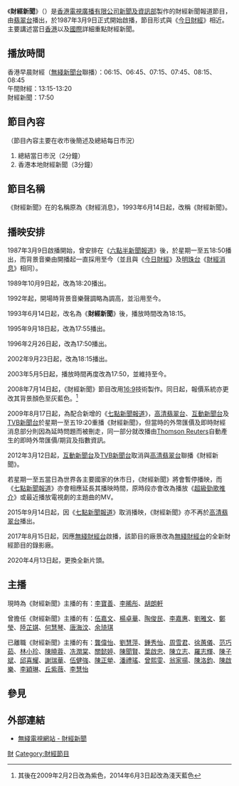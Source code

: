 {{not|無綫財經新聞}}
{{In-progress_tvshow|無綫電視財經新聞}}
{{電視節目信息框
| 顏色       = TVB News
| 名稱       = 財經新聞<br/>{{lang|en|Financial News}} 
| 原名       =
| 圖片       =  [[File:TVB_Financial_News_2021.jpg|300px]] 
| 圖說       =
| 類型       = 財經新聞
| 原創       =
| 發展       =
| 導演       =
| 主持       =
| 演出       =
| 配音       =
| 旁白       =
| 主題曲     =
| 片頭曲     =
| 片尾曲     =
| 作曲       =
| 國家       =
| 地區       = {{HKG}}
| 語言       = [[粵語|粵語]]
| 季數       =
| 系列數     =
| 集數       =
| 每集列表   =
| 執行製片   =
| 製片人     = [[電視廣播有限公司|電視廣播有限公司]][[無綫新聞|新聞及資訊部]]
| 監製   =
| 副製片人   =
| 共同製片人 =
| 編審       =
| 剪輯       =
| 外景       =
| 機位       =
| 每集長     =  約5分鐘
| 頻道       =
| 電視網     = [[翡翠台|翡翠台]]
| 電視臺     =
| 視頻制式   = {{lang|en|HDTV 1080i}}
| 音頻制式   = 單聲道
| 首播國家   = {{HKG}}
| 首播地區   ={{HK}}、{{MAC}}、{{Flagicon|CHN}} [[廣東省|廣東省]]（經審查）
| 開始       = 1987年3月9日
| 結束       = 至今
| 晚於       =
| 早於       =
| 相關劇集   =
| 中國大陸名稱 =
| 臺灣名稱     =
| 港澳名稱     =
| 馬新名稱     =
| 官方網站   = http://programme.tvb.com/news/financialnews 財經新聞
| imdb_id    =
| tv_com_id  =
}}
《'''財經新聞'''》（{{lang-en|'''Financial News'''}}）是[[香港|香港]][[電視廣播有限公司|電視廣播有限公司]][[無綫新聞|新聞及資訊部]]製作的財經新聞報道節目，由[[翡翠台|翡翠台]]播出，於1987年3月9日正式開始啟播，節目形式與《[[無綫電視今日財經|今日財經]]》相近。主要講述當日[[香港|香港]]以及[[國際|國際]]詳細重點財經新聞。

==播放時間==

香港早晨財經（[[無綫新聞台|無綫新聞台]]聯播）：06:15、06:45、07:15、07:45、08:15、08:45<br>
午間財經：13:15-13:20<br/>
財經新聞：17:50

==節目內容==
（節目內容主要在收市後簡述及總結每日市況）
#總結當日市況（2分鐘）
#香港本地財經新聞（3分鐘）

==節目名稱==
《財經新聞》在的名稱原為《財經消息》，1993年6月14日起，改稱《財經新聞》。

==播映安排==
1987年3月9日啟播開始，曾安排在《[[六點半新聞報道|六點半新聞報道]]》後，於星期一至五18:50播出，而背景音樂由開播起一直採用至今（並且與《[[無綫電視今日財經|今日財經]]》及[[明珠台|明珠台]]《[[無綫電視財經消息|財經消息]]》相同）。

1989年10月9日起，改為18:20播出。

1992年起，開場時背景音樂聲調略為調高，並沿用至今。

1993年6月14日起，改名為《'''財經新聞'''》後，播放時間改為18:15。

1995年9月18日起，改為17:55播出。

1996年2月26日起，改為17:50播出。

2002年9月23日起，改為18:15播出。

2003年5月5日起，播放時間再度改為17:50，並維持至今。 

2008年7月14日起，《財經新聞》節目改用[[16:9|16:9]]技術製作。同日起，報價系統亦更改其背景顏色至灰藍色。<ref>其後在2009年2月2日改為紫色，2014年6月3日起改為淺天藍色</ref>
    
2009年8月17日起，為配合新增的《[[七點新聞報道|七點新聞報道]]》，[[高清翡翠台|高清翡翠台]]、[[無綫新聞台|互動新聞台]]及[[TVB新聞台|TVB新聞台]]於星期一至五19:20重播《財經新聞》，但當時的外幣匯價及即時財經消息部分則因為延時問題而被刪走，同一部分就改播由[[汤森路透|Thomson Reuters]]自動產生的即時外幣匯價/期貨及指數資訊。

2012年3月12日起，[[無綫新聞台|互動新聞台]]及[[TVB新聞台|TVB新聞台]]取消與[[高清翡翠台|高清翡翠台]]聯播《財經新聞》。

若星期一至五當日為世界各主要國家的休市日，《財經新聞》將會暫停播映，而《[[七點新聞報道|七點新聞報道]]》亦會相應延長其播映時間，原時段亦會改為播放《[[超級勁歌推介|超級勁歌推介]]》或最近播放電視劇的主題曲的MV。

2015年9月14日起，因《[[七點新聞報道|七點新聞報道]]》取消播映，《財經新聞》亦不再於[[高清翡翠台|高清翡翠台]]播出。

2017年8月15日起，因應[[無綫財經·資訊台|無綫財經台]]啟播，該節目的廠景改為[[無綫財經·資訊台|無綫財經台]]的全新財經節目的錄影廠。

2020年4月13日起，更換全新片頭。

==主播==
現時為《財經新聞》主播的有：[[李寶善|李寶善]]、[[李晞彤|李晞彤]]、[[胡朗軒|胡朗軒]]

曾擔任《財經新聞》主播的有：[[伍嘉文|伍嘉文]]、[[楊卓華|楊卓華]]、[[陶俊民|陶俊民]]、[[李嘉惠|李嘉惠]]、[[劉雅文|劉雅文]]、[[鄭瑩|鄭瑩]]、[[陸芷娸|陸芷娸]]、[[何慧琴|何慧琴]]、[[唐海汶|唐海汶]]、[[余琦琪|余琦琪]]

已離職《財經新聞》主播的有：[[龔偉怡|龔偉怡]]、[[劉慧萍|劉慧萍]]、[[鍾秀怡|鍾秀怡]]、[[周雪君|周雪君]]、[[徐蕙儀|徐蕙儀]]、[[范巧茹|范巧茹]]、[[林小珍|林小珍]]、[[陳曉蓉|陳曉蓉]]、[[冼潤棠|冼潤棠]]、[[關懿婷|關懿婷]]、[[陳聞賢|陳聞賢]]、[[葉啟忠|葉啟忠]]、[[陳立志|陳立志]]、[[羅志輝|羅志輝]]、[[陳子斌|陳子斌]]、[[邱喜耀|邱喜耀]]、[[謝瑞華|謝瑞華]]、[[伍健強|伍健強]]、[[陳正犖|陳正犖]]、[[潘禮瑤|潘禮瑤]]、[[曾熙雯|曾熙雯]]、[[翁家揚|翁家揚]]、[[陳洛鈞|陳洛鈞]]、[[陳啟樂|陳啟樂]]、[[李穎琳|李穎琳]]、[[丘紫薇|丘紫薇]]、[[李慧怡|李慧怡]]

==參見==
{{無綫電視新聞節目}}

==外部連結==
*[http://programme.tvb.com/news/financialnews 無綫電視網站 - 財經新聞] {{Wayback|url=http://programme.tvb.com/news/financialnews |date=20180309081646 }}
<!--*[http://news.tvb.com/programmes/financialnews2017/ 無綫新聞網站 - 無綫財經新聞(17:00)]
*[http://news.tvb.com/programmes/financialnews20170001/ 無綫新聞網站 - 無綫財經新聞(20:00)]-->

[[Category:無綫新聞節目|財]]
[[Category:財經節目|Category:財經節目]]